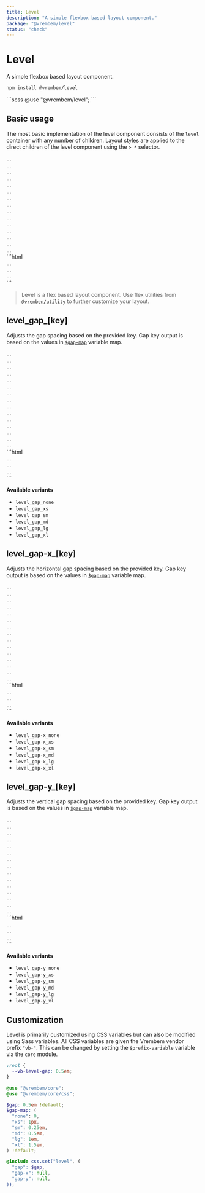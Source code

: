 ```yaml
---
title: Level
description: "A simple flexbox based layout component."
package: "@vrembem/level"
status: "check"
---
```



# Level

A simple flexbox based layout component.

```sh
npm install @vrembem/level
```

<CodeExample lang="scss">
  ```scss
  @use "@vrembem/level";
  ```
</CodeExample>

## Basic usage

The most basic implementation of the level component consists of the `level` container with any number of children. Layout styles are applied to the direct children of the level component using the `> *` selector.

<CodeExample>
  <Fragment slot="output">
    <div class="level">
      <div><div class="box">...</div></div>
      <div><div class="box">...</div></div>
      <div><div class="box">...</div></div>
      <div><div class="box">...</div></div>
      <div><div class="box">...</div></div>
      <div><div class="box">...</div></div>
      <div><div class="box">...</div></div>
      <div><div class="box">...</div></div>
      <div><div class="box">...</div></div>
      <div><div class="box">...</div></div>
      <div><div class="box">...</div></div>
      <div><div class="box">...</div></div>
      <div><div class="box">...</div></div>
      <div><div class="box">...</div></div>
      <div><div class="box">...</div></div>
    </div>
  </Fragment>
  ```html
  <div class="level">
    <div>...</div>
    <div>...</div>
    <div>...</div>
  </div>
  ```
</CodeExample>

> Level is a flex based layout component. Use flex utilities from [`@vremben/utility`](/packages/utility) to further customize your layout. 

## level_gap_[key]

Adjusts the gap spacing based on the provided key. Gap key output is based on the values in [`$gap-map`](#scss-variables-file) variable map.

<CodeExample>
  <Fragment slot="output">
    <div class="level level_gap_sm">
      <div><div class="box">...</div></div>
      <div><div class="box">...</div></div>
      <div><div class="box">...</div></div>
      <div><div class="box">...</div></div>
      <div><div class="box">...</div></div>
      <div><div class="box">...</div></div>
      <div><div class="box">...</div></div>
      <div><div class="box">...</div></div>
      <div><div class="box">...</div></div>
      <div><div class="box">...</div></div>
      <div><div class="box">...</div></div>
      <div><div class="box">...</div></div>
      <div><div class="box">...</div></div>
      <div><div class="box">...</div></div>
      <div><div class="box">...</div></div>
    </div>
  </Fragment>
  ```html
  <div class="level level_gap_sm">
    <div>...</div>
    <div>...</div>
    <div>...</div>
  </div>
  ```
</CodeExample>

**Available variants**

- `level_gap_none`
- `level_gap_xs`
- `level_gap_sm`
- `level_gap_md`
- `level_gap_lg`
- `level_gap_xl`

## level_gap-x_[key]

Adjusts the horizontal gap spacing based on the provided key. Gap key output is based on the values in [`$gap-map`](#scss-variables-file) variable map.

<CodeExample>
  <Fragment slot="output">
    <div class="level level_gap-x_xs">
      <div><div class="box">...</div></div>
      <div><div class="box">...</div></div>
      <div><div class="box">...</div></div>
      <div><div class="box">...</div></div>
      <div><div class="box">...</div></div>
      <div><div class="box">...</div></div>
      <div><div class="box">...</div></div>
      <div><div class="box">...</div></div>
      <div><div class="box">...</div></div>
      <div><div class="box">...</div></div>
      <div><div class="box">...</div></div>
      <div><div class="box">...</div></div>
      <div><div class="box">...</div></div>
      <div><div class="box">...</div></div>
      <div><div class="box">...</div></div>
    </div>
  </Fragment>
  ```html
  <div class="level level_gap-x_xs">
    <div>...</div>
    <div>...</div>
    <div>...</div>
  </div>
  ```
</CodeExample>

**Available variants**

- `level_gap-x_none`
- `level_gap-x_xs`
- `level_gap-x_sm`
- `level_gap-x_md`
- `level_gap-x_lg`
- `level_gap-x_xl`

## level_gap-y_[key]

Adjusts the vertical gap spacing based on the provided key. Gap key output is based on the values in [`$gap-map`](#scss-variables-file) variable map.

<CodeExample>
  <Fragment slot="output">
    <div class="level level_gap-y_xl">
      <div><div class="box">...</div></div>
      <div><div class="box">...</div></div>
      <div><div class="box">...</div></div>
      <div><div class="box">...</div></div>
      <div><div class="box">...</div></div>
      <div><div class="box">...</div></div>
      <div><div class="box">...</div></div>
      <div><div class="box">...</div></div>
      <div><div class="box">...</div></div>
      <div><div class="box">...</div></div>
      <div><div class="box">...</div></div>
      <div><div class="box">...</div></div>
      <div><div class="box">...</div></div>
      <div><div class="box">...</div></div>
      <div><div class="box">...</div></div>
    </div>
  </Fragment>
  ```html
  <div class="level level_gap-y_xl">
    <div>...</div>
    <div>...</div>
    <div>...</div>
  </div>
  ```
</CodeExample>

**Available variants**

- `level_gap-y_none`
- `level_gap-y_xs`
- `level_gap-y_sm`
- `level_gap-y_md`
- `level_gap-y_lg`
- `level_gap-y_xl`

## Customization

Level is primarily customized using CSS variables but can also be modified using Sass variables. All CSS variables are given the Vrembem vendor prefix `"vb-"`. This can be changed by setting the `$prefix-variable` variable via the `core` module.

<DocBlock name="CSS Variables" src="level/src/_root.scss">

```scss
:root {
  --vb-level-gap: 0.5em;
}
```
</DocBlock>

<DocBlock name="SCSS Variables" src="level/src/_variables.scss">

```scss
@use "@vrembem/core";
@use "@vrembem/core/css";

$gap: 0.5em !default;
$gap-map: (
  "none": 0,
  "xs": 1px,
  "sm": 0.25em,
  "md": 0.5em,
  "lg": 1em,
  "xl": 1.5em,
) !default;

@include css.set("level", (
  "gap": $gap,
  "gap-x": null,
  "gap-y": null,
));
```
</DocBlock>
